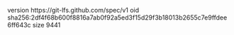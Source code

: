 version https://git-lfs.github.com/spec/v1
oid sha256:2df4f68b600f8816a7ab0f92a5ed3f15d29f3b18013b2655c7e9ffdee6ff643c
size 9441
